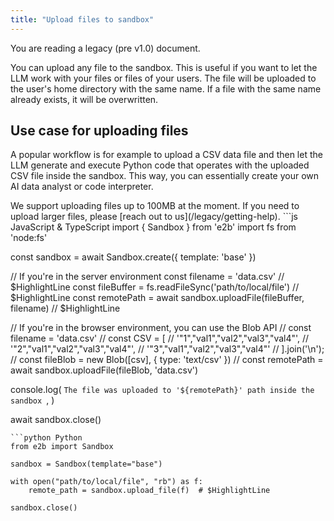 ```yaml
---
title: "Upload files to sandbox"
---
```


<Callout icon="circle-exclamation" color="#ff8800" iconType="regular">You are reading a legacy (pre v1.0) document.</Callout>


You can upload any file to the sandbox. This is useful if you want to let the LLM work with your files or files of your users. The file will be uploaded to the user's home directory with the same name. If a file with the same name already exists, it will be overwritten.

## Use case for uploading files
A popular workflow is for example to upload a CSV data file and then let the LLM generate and execute Python code that operates with the uploaded CSV file inside the sandbox. This way, you can essentially create your own AI data analyst or code interpreter.

<Note>
We support uploading files up to 100MB at the moment. If you need to upload larger files, please [reach out to us](/legacy/getting-help).
</Note>

<CodeGroup>
```js JavaScript & TypeScript
import { Sandbox } from 'e2b'
import fs from 'node:fs'

const sandbox = await Sandbox.create({ template: 'base' })

// If you're in the server environment
const filename = 'data.csv' // $HighlightLine
const fileBuffer = fs.readFileSync('path/to/local/file') // $HighlightLine
const remotePath = await sandbox.uploadFile(fileBuffer, filename) // $HighlightLine

// If you're in the browser environment, you can use the Blob API
// const filename = 'data.csv'
// const CSV = [
//   '"1","val1","val2","val3","val4"',
//   '"2","val1","val2","val3","val4"',
//   '"3","val1","val2","val3","val4"'
// ].join('\n');
// const fileBlob = new Blob([csv], { type: 'text/csv' })
// const remotePath = await sandbox.uploadFile(fileBlob, 'data.csv')

console.log(
  `The file was uploaded to '${remotePath}' path inside the sandbox `,
)

await sandbox.close()
```
```python Python
from e2b import Sandbox

sandbox = Sandbox(template="base")

with open("path/to/local/file", "rb") as f:
    remote_path = sandbox.upload_file(f)  # $HighlightLine

sandbox.close()
```
</CodeGroup>

